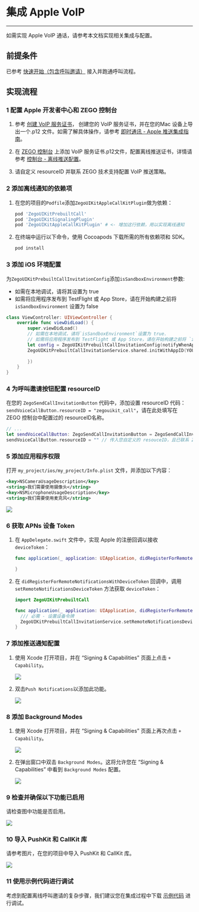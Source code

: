 # 集成 Apple VoIP

- - -

如需实现 Apple VoIP 通话，请参考本文档实现相关集成与配置。

## 前提条件

已参考 [快速开始（包含呼叫邀请）](./../Quick%20start%20(with%20call%20invitation).mdx) 接入并跑通呼叫流程。

## 实现流程

### 1 配置 Apple 开发者中心和 ZEGO 控制台 

1. 参考 [创建 VoIP 服务证书](https://developer.apple.com/cn/help/account/create-certificates/create-voip-services-certificates/)， 创建您的 VoIP 服务证书，并在您的Mac 设备上导出一个.p12 文件。如需了解具体操作，请参考 [即时通讯 - Apple 推送集成指南](https://doc-zh.zego.im/article/14288)。

2. 在 [ZEGO 控制台](https://console.zego.im) 上添加 VoIP 服务证书.p12文件，配置离线推送证书，详情请参考 [控制台 - 离线推送配置](https://doc-zh.zego.im/article/16233)。

3. 请自定义 resourceID 并联系 ZEGO 技术支持配置 VoIP 推送策略。

### 2 添加离线通知的依赖项

1. 在您的项目的`Podfile`添加`ZegoUIKitAppleCallKitPlugin`做为依赖：

    ```ruby {3}
    pod 'ZegoUIKitPrebuiltCall'
    pod 'ZegoUIKitSignalingPlugin'
    pod 'ZegoUIKitAppleCallKitPlugin' # <- 增加这行依赖，用以实现离线通知
    ```

2. 在终端中运行以下命令，使用 Cocoapods 下载所需的所有依赖项和 SDK。

    ```bash
    pod install
    ```

### 3 添加 iOS 环境配置

为`ZegoUIKitPrebuiltCallInvitationConfig`添加`isSandboxEnvironment`参数:

* 如需在本地调试，请将其设置为 true
* 如需将应用程序发布到 TestFlight 或 App Store，请在开始构建之前将 `isSandboxEnvironment` 设置为 false

```swift
class ViewController: UIViewController {
    override func viewDidLoad() {
        super.viewDidLoad()
        // 如需在本地调试，请将`isSandboxEnvironment`设置为 true.
        // 如需将应用程序发布到 TestFlight 或 App Store，请在开始构建之前将 `isSandboxEnvironment` 设置为 false.
        let config = ZegoUIKitPrebuiltCallInvitationConfig(notifyWhenAppRunningInBackgroundOrQuit: true, isSandboxEnvironment: false)
        ZegoUIKitPrebuiltCallInvitationService.shared.initWithAppID(YOUR_APPID, appSign: YOUR_APP_SIGN, userID:YOUR_USER_ID, userName:YOUR_USER_NAME, config: config, callback: { errorCode, message in
        
        })
    }
}
```

### 4 为呼叫邀请按钮配置 resourceID

在您的 `ZegoSendCallInvitationButton` 代码中，添加设置 resourceID 代码：`sendVoiceCallButton.resourceID = "zegouikit_call"`，请在此处填写在 ZEGO 控制台中配置过的 resourceID名称。

```swift
// ...
let sendVoiceCallButton: ZegoSendCallInvitationButton = ZegoSendCallInvitationButton(ZegoInvitationType.voiceCall.rawValue)
sendVoiceCallButton.resourceID = "" // 传入您自定义的 resouceID，且已联系 ZEGO 技术支持配置 VoIP 推送策略，用于通话的离线通知
```


### 5 添加应用程序权限

打开 `my_project/ios/my_project/Info.plist` 文件，并添加以下内容：

```xml
<key>NSCameraUsageDescription</key>
<string>我们需要使用摄像头</string>
<key>NSMicrophoneUsageDescription</key>
<string>我们需要使用麦克风</string>
```

<Frame width="512" height="auto" caption=""><img src="https://doc-media.zego.im/sdk-doc/Pics/ZegoUIKit/RN/PrebuiltCall/ios_config2.gif" /></Frame>



### 6 获取 APNs 设备 Token

1. 在 `AppDelegate.swift` 文件中，实现 Apple 的注册回调以接收 `deviceToken`：

    ```swift
    func application(_ application: UIApplication, didRegisterForRemoteNotificationsWithDeviceToken deviceToken: Data){

    }
    ```

2. 在 `didRegisterForRemoteNotificationsWithDeviceToken` 回调中，调用 `setRemoteNotificationsDeviceToken` 方法获取 `deviceToken`：

    ```swift
    import ZegoUIKitPrebuiltCall

    func application(_ application: UIApplication, didRegisterForRemoteNotificationsWithDeviceToken deviceToken: Data) {
      /// 必需 - 设置设备令牌
      ZegoUIKitPrebuiltCallInvitationService.setRemoteNotificationsDeviceToken(deviceToken)
    }
    ```

### 7 添加推送通知配置

1. 使用 Xcode 打开项目，并在 “Signing & Capabilities” 页面上点击 `+ Capability`。

    <Frame width="512" height="auto" caption=""><img src="https://media-resource.spreading.io/5fa3f99cda659c8c9f2907cbb0242e6c/workspace86/capabili.jpeg" /></Frame>


2. 双击`Push Notifications`以添加此功能。

    <Frame width="512" height="auto" caption=""><img src="https://media-resource.spreading.io/5fa3f99cda659c8c9f2907cbb0242e6c/workspace86/push.jpeg" /></Frame>

### 8 添加 Background Modes

1. 使用 Xcode 打开项目，并在 “Signing & Capabilities” 页面上再次点击 `+ Capability`。

    <Frame width="512" height="auto" caption=""><img src="https://media-resource.spreading.io/5fa3f99cda659c8c9f2907cbb0242e6c/workspace86/capabili.jpeg" /></Frame>


2. 在弹出窗口中双击 `Background Modes`。这将允许您在 “Signing & Capabilities” 中看到 `Background Modes` 配置。

    <Frame width="512" height="auto" caption=""><img src="https://media-resource.spreading.io/5fa3f99cda659c8c9f2907cbb0242e6c/workspace86/capability_window.jpeg" /></Frame>

### 9 检查并确保以下功能已启用

请检查图中功能是否启用。

<Frame width="512" height="auto" caption=""><img src="https://media-resource.spreading.io/5fa3f99cda659c8c9f2907cbb0242e6c/workspace86/push2.png" /></Frame>

### 10 导入 PushKit 和 CallKit 库

请参考图片，在您的项目中导入 PushKit 和 CallKit 库。

<Frame width="512" height="auto" caption=""><img src="https://media-resource.spreading.io/5fa3f99cda659c8c9f2907cbb0242e6c/workspace86/ios-callkit-framework.png" /></Frame>

### 11 使用示例代码进行调试

考虑到配置离线呼叫邀请的复杂步骤，我们建议您在集成过程中下载 [示例代码](https://github.com/ZEGOCLOUD/zego_uikit_prebuilt_call_example_ios/blob/master/call_with_offline_invitation) 进行调试。
